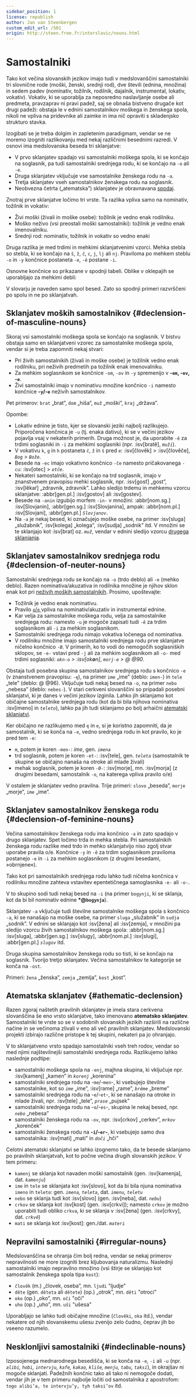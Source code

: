 ```yaml
---
sidebar_position: 1
license: republish
author: Jan van Steenbergen
custom_edit_url: /501
origin: http://steen.free.fr/interslavic/nouns.html
---
```



# Samostalniki

Tako kot večina slovanskih jezikov imajo tudi v medslovanščini samostalniki tri slovnične rode (moški, ženski, srednji rod), dve števili (ednina, množina) in sedem padev (nominativ, tožilnik, rodilnik, dajalnik, instrumental, lokativ, vokativ). Vokativ, ki se uporablja za neposredno naslavljanje osebe ali predmeta, pravzaprav ni pravi padež, saj se obnaša bistveno drugače kot drugi padeži: obstaja le v ednini samostalnikov moškega in ženskega spola, nikoli ne vpliva na pridevnike ali zaimke in ima nič opraviti s skladenjsko strukturo stavka.

Izogibati se je treba dolgim ​​in zapletenim paradigmam, vendar se ne moremo izogniti razlikovanju med nekaj različnimi besednimi razredi. V osnovi ima medslovanska beseda tri sklanjatve:

- V prvo sklanjatev spadajo vsi samostalniki moškega spola, ki se končajo na soglasnik, pa tudi samostalniki srednjega rodu, ki se končajo na `-o` ali `-e`.
- Druga sklanjatev vključuje vse samostalnike ženskega rodu na `-a`.
- Tretja sklanjatev vseh samostalnikov ženskega rodu na soglasnik.
- Neobvezna četrta („atematska”) sklanjatev je obravnavana [spodaj][1].

Znotraj prve sklanjatve ločimo tri vrste. Ta razlika vpliva samo na nominativ, tožilnik in vokativ:

- Živi moški (živali in moške osebe): tožilnik je vedno enak rodilniku.
- Moško neživo (vsi preostali moški samostalniki): tožilnik je vedno enak imenovalniku.
- Srednji rod: nominativ, tožilnik in vokativ so vedno enaki

Druga razlika je med trdimi in mehkimi sklanjatvenimi vzorci. Mehka stebla so stebla, ki se končajo na `š`, `ž`, `č`, `c`, `j`, `lj`  ali `nj`. Praviloma po mehkem steblu `-o` in `-y` končnice postaneta `-e`, `-ě` postane `-i`.

Osnovne končnice so prikazane v spodnji tabeli. Oblike v oklepajih se uporabljajo za mehkimi debli:

<Endings />

V slovarju je naveden samo spol besed. Zato so spodnji primeri razvrščeni po spolu in ne po sklanjatvah.

## Sklanjatev moških samostalnikov \{#declension-of-masculine-nouns}

Skoraj vsi samostalniki moškega spola se končajo na soglasnik. V bistvu obstaja samo en sklanjatveni vzorec za samostalnike moškega spola, vendar si je treba zapomniti nekaj stvari:

- Pri živih samostalnikih (živali in moške osebe) je tožilnik vedno enak rodilniku, pri neživih predmetih pa tožilnik enak imenovalniku.
- Za mehkim soglasnikom se končnice `-om`, `-ov`  in `-y` spremenijo v **-`em`, -`ev`, -`e`**.
- Živi samostalniki imajo v nominativu množine končnico `-i` namesto končnice **-`y`/-`e`** neživih samostalnikov.

Pet primerov: `brat` „brat”, `dom` „hiša”, `muž` „moški”, `kraj` „država”.

<DeclensionOfMasculineNouns />

Opombe:

- Lokativ ednine je tisto, kjer se slovanski jeziki najbolj razlikujejo. Priporočena končnica je `-u` (tj. enaka dativu), ki se v večini jezikov pojavlja vsaj v nekaterih primerih. Druga možnost je, da uporabite `-ě` za trdimi soglasniki in `-i` za mehkimi soglasniki (npr. :isv[bratě], _`muži`_).
- V vokativu `k`, `g`  in `h` postaneta `č`, `ž`  in `š` pred `e`: :isv[člověk] > :isv[člověče], _`Bog`_ > _`Bože`_.
- Besede na `-ec` imajo vokativno končnico `-če` namesto pričakovanega `-cu`: :isv[otec] > _`otče`_.
- Nekateri samostalniki, ki se končajo na trd soglasnik, imajo v znanstvenem pravopisu mehki soglasnik, npr. :isv[gosť] „gost”, :isv[lěkaŕ] „zdravnik, zdravnik”. Lahko sledijo trdemu in mehkemu vzorcu sklanjatve: :abbr[gen.pl.] :isv[gostov]  ali :isv[gostev].
- Besede na `-anin` izgubijo morfem `-in-` v množini: :abbr[nom.sg.] :isv[Slovjanin], :abbr[gen.sg.] :isv[Slovjanina],  ampak: :abbr[nom.pl.] :isv[Slovjani], :abbr[gen.pl.]  _`Slovjanov`_.
- Na `-a` je nekaj besed, ki označujejo moške osebe, na primer :isv[sluga] „služabnik”, :isv[kolega] „kolega”, :isv[sudja] „sodnik” itd. V množini se te sklanjajo kot :isv[brat] oz. _`muž`_, vendar v ednini sledijo vzorcu [drugega sklanjanja][2].

## Sklanjatev samostalnikov srednjega rodu \{#declension-of-neuter-nouns}

Samostalniki srednjega rodu se končajo na `-o` (trdo deblo) ali `-e` (mehko deblo). Razen nominativa/akuzativa in rodilnika množine je njihov sklon enak kot pri [neživih moških samostalnikih][3]. Prosimo, upoštevajte:

- Tožilnik je vedno enak nominativu.
- Pravilo [`o`/`e` ][4] vpliva na nominativ/akuzativ in instrumental ednine.
- Kar velja za samostalnike moškega rodu, velja za samostalnike srednjega rodu: namesto `-u` je mogoče zapisati tudi `-ě` za trdim soglasnikom ali `-i` za mehkim soglasnikom.
- Samostalniki srednjega rodu nimajo vokativa ločenega od nominativa.
- V rodilniku množine imajo samostalniki srednjega rodu prve sklanjatve ničelno končnico `-Ø`. V primerih, ko to vodi do nemogočih soglasniških sklopov, se `-e-` vstavi pred `-j` ali za mehkim soglasnikom ali `-o-` med trdimi soglasniki: _`okn-o` > :isv[ok**o**n]_, _`morj-e` > @ @90_.

Obstaja tudi posebna skupina samostalnikov srednjega rodu s končnico `-e` (v znanstvenem pravopisu: `-ę`), na primer `ime` „ime” (deblo: `imen-`) in `tele` „tele” (deblo: @ @96). Vključuje tudi nekaj besed na `-o`, na primer `nebo` „nebesa” (deblo: `nebes-`). V stari cerkveni slovanščini so pripadali posebni sklanjatvi, ki je danes v večini jezikov izginila. Lahko jih sklanjamo kot običajne samostalnike srednjega rodu (kot da bi bila njihova nominativa :isv[imeno] in _`teleto`_), lahko pa jih tudi sklanjamo po bolj arhaični [atematski sklanjatvi][1].

Ker običajno ne razlikujemo med `ę` in `e`, si je koristno zapomniti, da je samostalnik, ki se konča na `-e`, vedno srednjega rodu in kot pravilo, ko je pred tem `-e`:

- `m`, potem je koren `-men-`: _ime_, gen. _`imena`_
- trd soglasnik, potem je koren `-et-`: :isv[tele], gen. _`teleta`_ (samostalnik te skupine se običajno nanaša na otroke ali mlade živali)
- mehak soglasnik, potem je koren `-Ø-`: :isv[morje], mn. :isv[morja] (z drugimi besedami, samostalnik `-o`, na katerega vpliva pravilo o/e)

V ostalem je sklanjatev vedno pravilna. Trije primeri: `slovo` „beseda”, `morje` „morje”, `ime` „ime”.

<DeclensionOfNeuterNouns />

## Sklanjatev samostalnikov ženskega rodu \{#declension-of-feminine-nouns}

Večina samostalnikov ženskega rodu ima končnico `-a` in zato spadajo v drugo sklanjatev. Spet ločimo trda in mehka stebla. Pri samostalnikih ženskega rodu razlike med trdo in mehko sklanjatvijo niso zgolj stvar uporabe pravila o/e. Končnice `-y` in `-ě` za trdim soglasnikom praviloma postanejo `-e` in `-i` za mehkim soglasnikom (z drugimi besedami, »obrnjene«).

Tako kot pri samostalnikih srednjega rodu lahko tudi ničelna končnica v rodilniku množine zahteva vstavitev epentetičnega samoglasnika `-e-` ali `-o-`.

V to skupino sodi tudi nekaj besed na `-i` (na primer `bogynji`, ki se sklanja, kot da bi bil nominativ ednine **\*@`bogynja`**).

Sklanjatev `-a` vključuje tudi številne samostalnike moškega spola s končnico `-a`, ki se nanašajo na moške osebe, na primer `sluga` „služabnik” in `sudja` „sodnik”. V ednini se sklanjajo kot :isv[žena] ali :isv[zemja], v množini pa sledijo vzorcu živih samostalnikov moškega spola: :abbr[nom.sg.] :isv[sluga], :abbr[gen.sg.] :isv[slugy], :abbr[nom.pl.] :isv[slugi], :abbr[gen.pl.]  _`slugov`_ itd.

Druga skupina samostalnikov ženskega rodu so tisti, ki se končajo na soglasnik. Tvorijo tretjo sklanjatev. Večina samostalnikov te kategorije se konča na `-ost`.

Primeri: `žena` „ženska”, `zemja` „zemlja”, `kost` „kost”.

<DeclensionOfFeminineNouns />

## Atematska sklanjatev \{#athematic-declension}

Razen zgoraj naštetih pravilnih sklanjatev je imela stara cerkvena slovanščina še eno vrsto sklanjatve, tako imenovano **atematsko sklanjatev**. Samostalniki te vrste so se v sodobnih slovanskih jezikih razširili na različne načine in se večinoma zlivali v eno ali več pravilnih sklanjatev. Medslovanski projekti izbirajo različne pristope k tej skupini, nekateri pa jo ohranjajo.

V to sklanjatveno vrsto spadajo samostalniki vseh treh rodov, vendar so med njimi najštevilnejši samostalniki srednjega rodu. Razlikujemo lahko naslednje podtipe:

- samostalniki moškega spola na `-enj`, majhna skupina, ki vključuje npr. :isv[kamenj] „kamen” in _`korenj`_ „korenina”
- samostalniki srednjega rodu na -`me`/-`men`-, ki vsebujejo številne samostalnike, kot so _`ime`_ „ime”, :isv[rame] „rame”, _`brěme`_ „breme”
- samostalniki srednjega rodu na -`e`/-`et`-, ki se nanašajo na otroke in mlade živali, npr. :isv[tele] „tele”, _`prase`_ „pujsek”
- samostalniki srednjega rodu na -`o`/-`es`-, skupina le nekaj besed, npr. _`nebo`_ „nebesa”
- samostalniki ženskega rodu na `-ov`, npr. :isv[crkov] „cerkev”, _`mrkov`_ „korenček”
- samostalniki ženskega rodu na **-`i`/-`er`-**, ki vsebujejo samo dva samostalnika: :isv[mati] „mati” in _`doči`_ „hči”

<AthematicDeclension />

Celotni atematski sklanjatvi se lahko izognemo tako, da te besede sklanjamo po pravilnih sklanjatvah, kot to počne večina drugih slovanskih jezikov. V tem primeru:

- `kamenj` se sklanja kot navaden moški samostalnik (gen. :isv[kamenja], dat. _`kamenju`_)
- `ime` in `tele` se sklanjata kot :isv[slovo], kot da bi bila njuna nominativa `imeno` in `teleto`: gen. _`imena`, `teleta`_, dat. _`imenu`, `teletu`_
- `nebo` se sklanja tudi kot :isv[slovo] (gen. :isv[neba], dat. _`nebu`_)
- `crkov` se sklanja kot :isv[kost] (gen. :isv[crkvi]); namesto `crkov` je možno uporabiti tudi obliko `crkva`, ki se sklanja v :isv[žena] (gen. :isv[crkvy], dat. _`crkvě`_)
- `mati` se sklanja kot :isv[kost]: gen./dat. _`materi`_

## Nepravilni samostalniki \{#irregular-nouns}

Medslovanščina se ohranja čim bolj redna, vendar se nekaj primerov nepravilnosti ne more izogniti brez kljubovanja naturalizmu. Naslednji samostalniki imajo nepravilno množino (vsi štirje se sklanjajo kot samostalnik ženskega spola tipa `kost`):

- `člověk` (m.) „človek, oseba”, mn. `ljudi` "ljudje"
- `děte` (gen. `děteta` ali `dětete`) (op.) „otrok”, mn. `děti` "otroci"
- `oko` (op.) „oko”, mn. `oči` "oči"
- `uho` (op.) „uho”, mn. `uši` "ušesa"

Uporabljajo se lahko tudi običajne množine (`člověki`, `oka`  itd.), vendar nekatere od njih slovanskemu ušesu zvenijo zelo čudno, čeprav jih bo vseeno razumelo.

## Nesklonljivi samostalniki \{#indeclinable-nouns}

Izposojenega mednarodnega besedišča, ki se konča na `-e`, `-i`  ali `-u` (npr. _`alibi`, `hobi`, `intervju`, `kafe`, `kakao`, `kliše`, `menju`, `tabu`, `taksi`_), in okrajšav ni mogoče sklanjati. Padežnih končnic tako ali tako ni nemogoče dodati, vendar jih je v tem primeru najbolje ločiti od samostalnika z apostrofom: `togo alibi’a, te intervju’y, tyh taksi’ov` itd.

[1]: \#athematic_declension

[2]: \#feminine_declension

[3]: \#masculine_declension

[4]: ../phonology.mdx#o

